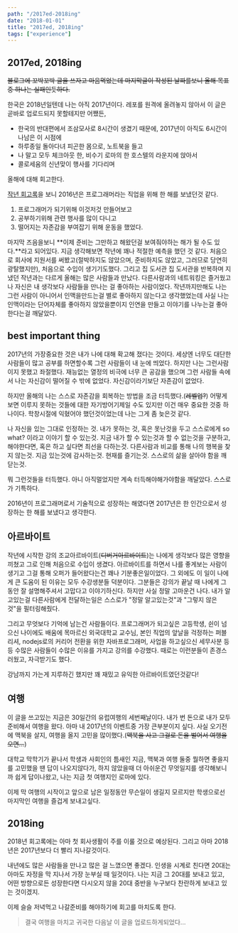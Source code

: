 ```yaml
---
path: "/2017ed-2018ing"
date: "2018-01-01"
title: "2017ed, 2018ing"
tags: ["experience"]
---
```


## 2017ed, 2018ing

<s>
  블로그에 꼬박꼬박 글을 쓰자고 마음먹었는데 마지막글이 작성된 날짜를보니 올해
  목표중 하나는 실패인듯하다.
</s>

한국은 2018년일텐데 나는 아직 2017년이다. 레포를 원격에 올려놓지 않아서 이 글은 곧바로 업로드되지 못할테지만 어쨌든,

- 한국의 반대편에서 조삼모사로 8시간이 생겼기 때문에, 2017년이 아직도 6시간이나남은 이 시점에
- 하루종일 돌아다녀 피곤한 몸으로, 노트북을 들고
- 나 말고 모두 체크아웃 한, 비수기 로마의 한 호스텔의 라운지에 앉아서
- 콜로세움의 신년맞이 행사를 기다리며

올해에 대해 회고한다.

[작년 회고록](/2017-01-01-remember-2016)을 보니 2016년은 프로그래머라는 직업을 위해 한 해를 보냈던것 같다.

1. 프로그래머가 되기위해 이것저것 만들어보고
2. 공부하기위해 관련 행사를 많이 다니고
3. 떨어지는 자존감을 부여잡기 위해 운동을 했었다.

마지막 즈음을보니 **이제 준비는 그만하고 해왔던걸 보여줘야하는 해가 될 수도 있다.**라고 되어있다. 지금 생각해보면 작년에 꽤나 적절한 예측을 했던 것 같다. 처음으로 회사에 지원서를 써봤고(절박하지도 않았으며, 준비하지도 않았고, 그러므로 당연히 광탈했지만), 처음으로 수입이 생기기도했다. 그리고 집 도서관 집 도서관을 반복하며 지냈던 작년과는 다르게 올해는 많은 사람들과 만났다. 다른사람과의 네트워킹은 즐거웠고 나 자신은 내 생각보다 사람들을 만나는 걸 좋아하는 사람이었다. 작년까지만해도 나는 그런 사람이 아니어서 인맥을만드는걸 별로 좋아하지 않는다고 생각했었는데 사실 나는 인맥이라는 단어자체를 좋아하지 않았을뿐이지 인연을 만들고 이야기를 나누는걸 좋아한다는걸 깨달았다.

## best important thing

2017년의 가장중요한 것은 내가 나에 대해 확고해 졌다는 것이다. 세상엔 너무도 대단한 사람들이 많고 공부를 하면할수록 그런 사람들이 내 눈에 띄었다. 하지만 나는 그런사람이지 못했고 좌절했다. 재능없는 열정의 비극에 너무 큰 공감을 했으며 그런 사람들 속에서 나는 자신감이 떨어질 수 밖에 없었다. 자신감이라기보단 자존감이 없었다.

하지만 올해의 나는 스스로 자존감을 회복하는 방법을 조금 터득했다.(~~레벨업?~~) 어떻게 보면 이루지 못하는 것들에 대한 자기방어기제일 수도 있지만 이건 매우 중요한 것중 하나이다. 학창시절에 익혔어야 했던것이었는데 나는 그게 좀 늦은것 같다.

나 자신을 있는 그대로 인정하는 것. 내가 못하는 것, 혹은 못난것을 두고 스스로에게 so what? 이라고 이야기 할 수 있는것. 지금 내가 할 수 있는것과 할 수 없는것을 구분하고, 해야한다면, 혹은 하고 싶다면 최선을 다하는것. 다른사람과 비교를 통해 나의 행복을 찾지 않는것. 지금 있는것에 감사하는것. 현재를 즐기는것. 스스로의 삶을 살아야 함을 깨닫는것.

뭐 그런것들을 터득했다. 아니 아직멀었지만 계속 터득해야해가야함을 깨달았다. 스스로가 기특하다.

2016년이 프로그래머로서 기술적으로 성장하는 해였다면 2017년은 한 인간으로서 성장하는 한 해를 보냈다고 생각한다.

## 아르바이트

작년에 시작한 강의 조교아르바이트(~~디버거아르바이트~~)는 나에게 생각보다 많은 영향을 끼쳤고 그로 인해 처음으로 수입이 생겼다. 아르바이트를 하면서 나를 좋게보는 사람이 생기고 그걸 통해 오퍼가 들어왔다는건 꽤나 기분좋은일이었다. 그 외에도 이 일이 나에게 큰 도움이 된 이유는 모두 수강생분들 덕분이다. 그분들은 강의가 끝날 때 나에게 그동안 잘 설명해주셔서 고맙다고 이야기하신다. 하지만 사실 정말 고마운건 나다. 내가 알고있는걸 다른사람에게 전달하는일은 스스로가 "정말 알고있는것"과 "그렇지 않은것"을 필터링해줬다.

그리고 무엇보다 기억에 남는건 사람들이다. 프로그래머가 되고싶은 고등학생, 쉰이 넘으신 나이에도 배움에 목마르신 외국대학교 교수님, 본인 직업의 앞날을 걱정하는 퍼블리셔, nodejs로의 커리어 전환을 위한 자바프로그래머, 사업을 하고싶으신 세무사분 등등 수많은 사람들이 수많은 이유를 가지고 강의를 수강했다. 때로는 이런분들이 존경스러웠고, 자극받기도 했다.

강남까지 가는게 지루하긴 했지만 꽤 재밌고 유익한 아르바이트였던것같다!

## 여행

이 글을 쓰고있는 지금은 30일간의 유럽여행의 세번째날이다. 내가 번 돈으로 내가 모두 준비해서 여행을 왔다. 아마 내 2017년의 이벤트중 가장 큰부분이지 싶다. 사실 오기전에 맥북을 살지, 여행을 올지 고민을 많이했다.(~~맥북을 사고 그걸로 돈을 벌어서 여행을 오면...~~)

대학교 막학기가 끝나서 학생과 사회인의 틈새인 지금, 맥북과 여행 둘중 뭘하면 좋을지를 고민했을 땐 답이 나오지않다가, 하지 않았을때 더 아쉬운건 무엇일지를 생각해보니까 쉽게 답이나왔고, 나는 지금 첫 여행지인 로마에 있다.

이제 막 여행의 시작이고 앞으로 남은 일정동안 무슨일이 생길지 모르지만 학생으로선 마지막인 여행을 즐겁게 보내고싶다.

## 2018ing

2018년 회고록에는 아마 첫 회사생활이 주를 이룰 것으로 예상된다. 그리고 아마 2018년은 2017년보다 더 빨리 지나갈것이다.

내년에도 많은 사람들을 만나고 많은 걸 느꼈으면 좋겠다. 인생을 시계로 친다면 20대는 아마도 자정을 막 지나서 가장 눈부실 때 일것이다. 나는 지금 그 20대를 보내고 있고, 어떤 방향으로든 성장한다면 다시오지 않을 20대 중반을 누구보다 찬란하게 보내고 있는 것이겠지.

이제 슬슬 저녁먹고 나갈준비를 해야하기에 회고를 마치도록 한다.

> 결국 여행을 마치고 귀국한 다음날 이 글을 업로드하게되었다...
